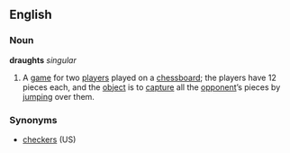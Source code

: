 ==English==
===Noun===
'''draughts''' ''singular''
# A [[game]] for two [[player]]s played on a [[chessboard]]; the players have 12 pieces each, and the [[object]] is to [[capture]] all the [[opponent]]’s pieces by [[jump]]ing over them.
===Synonyms===
* [[checkers]] (US)